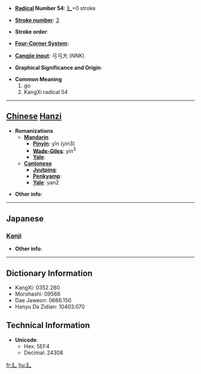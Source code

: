 * '''[[Wiktionary:Chinese radical index| Radical]] Number 54''': [[Wiktionary:Chinese radical index 廴|廴]]+0 stroke

* '''[[Wiktionary:Chinese total strokes index|Stroke number]]''': [[Wiktionary:Chinese total strokes index 3|3]]

* '''Stroke order''': 

* '''[[Wiktionary:Chinese four corner index|Four-Corner System]]''': 

* '''[[Wiktionary:Chinese Cangjie index|Cangjie input]]''': 弓弓大 (NNK)

* '''Graphical Significance and Origin''': 

* '''Common Meaning'''
*#go
*# KangXi radical 54


----

== [[Chinese]] [[Hanzi]] ==

* '''Romanizations'''
** '''[[Mandarin]]'''
*** '''[[Pinyin]]''': yǐn (yin3)
*** '''[[Wade-Giles]]''': yin<sup>3</sup>
*** '''[[Yale]]''': 
** '''[[Cantonese]]'''
*** '''[[Jyutping]]''':
*** '''[[Penkyamp]]''': 
*** '''[[Yale]]''': yan2

* '''Other info''': 

----

==Japanese==
===[[Kanji]]===
{{kanji|on readings=[[いん]] (in)
|kun readings=[[のばす]] (nobasu)
}}

* '''Other info''':  

----

== Dictionary Information ==

* KangXi: 0352.280
* Morohashi: 09566
* Dae Jaweon: 0666.150
* Hanyu Da Zidian: 10403.070

== Technical Information ==

* '''Unicode''':
** Hex: 5EF4
** Decimal: 24308

[[fr:廴]]
[[hu:廴]]